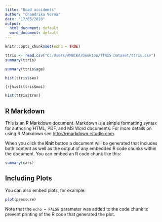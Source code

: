 ---
title: "Road accidents"
author: "Chandrika Verma"
date: "17/05/2020"
output:
  html_document: default
  word_document: default
---

```{r setup, include=FALSE}
knitr::opts_chunk$set(echo = TRUE)
```

```{r}
ttris <- read.csv("C:/Users/AMBIKA/Desktop/TTRIS Dataset/ttris.csv")
summary(ttris)
```


```{r}
summary(ttris$age)
```
```{r}
hist(ttris$sex)
```



```{r}hist(ttris$moi)
```
```{r}
hist(ttris$tran)
```



## R Markdown

This is an R Markdown document. Markdown is a simple formatting syntax for authoring HTML, PDF, and MS Word documents. For more details on using R Markdown see <http://rmarkdown.rstudio.com>.

When you click the **Knit** button a document will be generated that includes both content as well as the output of any embedded R code chunks within the document. You can embed an R code chunk like this:

```{r cars}
summary(cars)
```

## Including Plots

You can also embed plots, for example:

```{r pressure, echo=FALSE}
plot(pressure)
```

Note that the `echo = FALSE` parameter was added to the code chunk to prevent printing of the R code that generated the plot.
